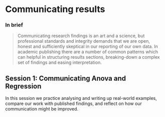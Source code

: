 # Communicating results {#communicating-results}

### In brief

> Communicating research findings is an art and a science, but professional
> standards and integrity demands that we are open, honest and sufficiently
> skeptical in our reporting of our own data. In academic publishing there are a
> number of common patterns which can helpful in structuring results sections,
> breaking-down a complex set of findings and easing interpretation.

## Session 1: Communicating Anova and Regression

In this session we practice analysing and writing up real-world examples,
compare our work with published findings, and reflect on how our communication
might be improved.
